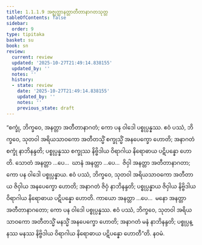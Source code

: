 ```yaml
---
title: 1.1.1.9 အဇ္ဈတ္တာနတ္တာတီတာနာဂတသုတ္တ
tableOfContents: false
sidebar:
  order: 9
type: tipitaka
basket: su
book: sn
review:
  current: review
  updated: '2025-10-27T21:49:14.838155'
  updated_by: ''
  notes: ''
  history:
  - state: review
    date: '2025-10-27T21:49:14.838155'
    updated_by: ''
    notes: ''
    previous_state: draft
---
```



<ReviewStatus review={frontmatter.review} showDetails={true} />

<HypothesisAnnotation frontmatter={frontmatter} />

<DynamicBreadcrumb />

<Division number="9" book="sn" e="ch" v="18" p="280">

<Paragraph number="19" book="sn">
“စက္ခုံ, ဘိက္ခဝေ, အနတ္တာ အတီတာနာဂတံ; ကော ပန ဝါဒေါ ပစ္စုပ္ပန္နဿ. ဧဝံ ပဿံ, ဘိက္ခဝေ, သုတဝါ အရိယသာဝကော အတီတသ္မိံ စက္ခုသ္မိံ အနပေက္ခော ဟောတိ; အနာဂတံ စက္ခုံ နာဘိနန္ဒတိ; ပစ္စုပ္ပန္နဿ စက္ခုဿ နိဗ္ဗိဒါယ ဝိရာဂါယ နိရောဓာယ ပဋိပန္နော ဟောတိ. သောတံ အနတ္တာ …ပေ…  ဃာနံ အနတ္တာ …ပေ…  ဇိဝှါ အနတ္တာ အတီတာနာဂတာ; ကော ပန ဝါဒေါ ပစ္စုပ္ပန္နာယ. ဧဝံ ပဿံ, ဘိက္ခဝေ, သုတဝါ အရိယသာဝကော အတီတာယ ဇိဝှါယ အနပေက္ခော ဟောတိ; အနာဂတံ ဇိဝှံ နာဘိနန္ဒတိ; ပစ္စုပ္ပန္နာယ ဇိဝှါယ နိဗ္ဗိဒါယ ဝိရာဂါယ နိရောဓာယ ပဋိပန္နော ဟောတိ. ကာယော အနတ္တာ …ပေ…  မနော အနတ္တာ အတီတာနာဂတော; ကော ပန ဝါဒေါ ပစ္စုပ္ပန္နဿ. ဧဝံ ပဿံ, ဘိက္ခဝေ, သုတဝါ အရိယသာဝကော အတီတသ္မိံ မနသ္မိံ အနပေက္ခော ဟောတိ; အနာဂတံ မနံ နာဘိနန္ဒတိ; ပစ္စုပ္ပန္နဿ မနဿ နိဗ္ဗိဒါယ ဝိရာဂါယ နိရောဓာယ ပဋိပန္နော ဟောတီ”တိ.

</Paragraph>
</Division>

<Paragraph number="20" type="center" book="sn">
နဝမံ.
</Paragraph>